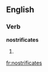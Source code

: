 ==English==

===Verb===
'''nostrificates'''

# {{third-person singular of|[[nostrificate]]}}

[[fr:nostrificates]]